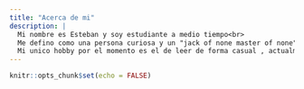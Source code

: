 ```yaml
---
title: "Acerca de mi"
description: |
  Mi nombre es Esteban y soy estudiante a medio tiempo<br>   
  Me defino como una persona curiosa y un "jack of none master of none", por lo que este medio me sirve para compartir lo que aprenda y a reflexionar más sobre lo que aprendo.... <br>
  Mi unico hobby por el momento es el de leer de forma casual , actualmente me encuentro leyendo VHS de alberto Fuguet. 
---
```


```r
knitr::opts_chunk$set(echo = FALSE)
```
